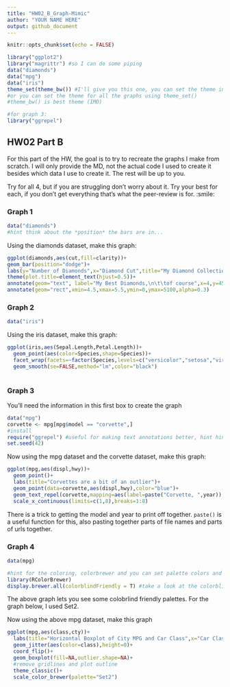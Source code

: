 ---
title: "HW02_B_Graph-Mimic"
author: "YOUR NAME HERE"
output: github_document
---

```{r setup, include=FALSE}
knitr::opts_chunk$set(echo = FALSE)
```


```{r load libraries, echo = TRUE, include=TRUE}
library("ggplot2")
library("magrittr") #so I can do some piping
data("diamonds")
data("mpg")
data("iris")
theme_set(theme_bw()) #I'll give you this one, you can set the theme individually for graphs
#or you can set the theme for all the graphs using theme_set()
#theme_bw() is best theme (IMO)

#for graph 3:
library("ggrepel")


```

## HW02 Part B

For this part of the HW, the goal is to try to recreate the graphs I make from scratch. I will only provide the MD, not the actual code I used to create it besides which data I use to create it. The rest will be up to you. 

Try for all 4, but if you are struggling don't worry about it. Try your best for each, if you don't get everything that's what the peer-review is for. :smile:


### Graph 1
```{r, echo = T, include = TRUE}
data("diamonds")
#hint think about the *position* the bars are in...
```


Using the diamonds dataset, make this graph:
```{r graph1 code, echo=FALSE}

ggplot(diamonds,aes(cut,fill=clarity))+
geom_bar(position="dodge")+
labs(y="Number of Diamonds",x="Diamond Cut",title="My Diamond Collection",subtitle="Bar graph representing the number of diamonds in my diamond collection by\ntype of cut quality and clarity of diamond")+
theme(plot.title=element_text(hjust=0.5))+
annotate(geom="text", label="My Best Diamonds,\n\t\tof course",x=4,y=4500)+
annotate(geom="rect",xmin=4.5,xmax=5.5,ymin=0,ymax=5100,alpha=0.3)


```

### Graph 2
```{r, echo = T, include = TRUE}
data("iris")
```

Using the iris dataset, make this graph:
```{r graph 2 code, echo=FALSE}
ggplot(iris,aes(Sepal.Length,Petal.Length))+
  geom_point(aes(color=Species,shape=Species))+
  facet_wrap(facets=~factor(Species,levels=c("versicolor","setosa","virginica")),scales="free_y")+
  geom_smooth(se=FALSE,method="lm",color="black")
  

```


### Graph 3
You'll need the information in this first box to create the graph
```{r, echo = TRUE}
data("mpg")
corvette <- mpg[mpg$model == "corvette",]
#install
require("ggrepel") #useful for making text annotations better, hint hint
set.seed(42)
```

Now using the mpg dataset and the corvette dataset, make this graph:

```{r graph 3 code}
ggplot(mpg,aes(displ,hwy))+
  geom_point()+
  labs(title="Corvettes are a bit of an outlier")+
  geom_point(data=corvette,aes(displ,hwy),color="blue")+
  geom_text_repel(corvette,mapping=aes(label=paste("Corvette, ",year)),nudge_x=0.3)+
  scale_x_continuous(limits=c(1,8),breaks=1:8)


```

There is a trick to getting the model and year to print off together. `paste()` is a useful function for this, also pasting together parts of file names and parts of urls together. 


### Graph 4 
```{r, echo = T}
data(mpg)

#hint for the coloring, colorbrewer and you can set palette colors and make your graphs colorblind friendly
library(RColorBrewer)
display.brewer.all(colorblindFriendly = T) #take a look at the colorblindfriendly options
```

The above graph lets you see some colobrlind friendly palettes. For the graph below, I used Set2.



Now using the above mpg dataset, make this graph

```{r graph 4 code}
ggplot(mpg,aes(class,cty))+
  labs(title="Horizontal Boxplot of City MPG and Car Class",x="Car Class", y="City mpg")+
  geom_jitter(aes(color=class),height=0)+
  coord_flip()+
  geom_boxplot(fill=NA,outlier.shape=NA)+
  #remove gridlines and plot outline
  theme_classic()+
  scale_color_brewer(palette="Set2")
```




